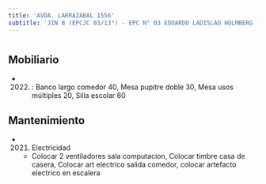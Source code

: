 ```yaml
---
title: 'AVDA. LARRAZABAL 1556'
subtitle: 'JIN B (EPCJC 03/13°) - EPC N° 03 EDUARDO LADISLAO HOLMBERG - ESC. DE MUSICA N° 06'
---
```


#


## Mobiliario

*  (2022) : Banco largo comedor 40, Mesa pupitre doble 30, Mesa usos múltiples 20, Silla escolar 60 





## Mantenimiento

*  (2021) Electricidad 
    + Colocar 2 ventiladores sala computacion, Colocar timbre casa de casera, Colocar art electrico salida comedor, colocar artefacto electrico en escalera



